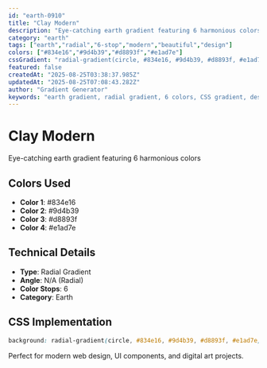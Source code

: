 ```yaml
---
id: "earth-0910"
title: "Clay Modern"
description: "Eye-catching earth gradient featuring 6 harmonious colors"
category: "earth"
tags: ["earth","radial","6-stop","modern","beautiful","design"]
colors: ["#834e16","#9d4b39","#d8893f","#e1ad7e"]
cssGradient: "radial-gradient(circle, #834e16, #9d4b39, #d8893f, #e1ad7e)"
featured: false
createdAt: "2025-08-25T03:38:37.985Z"
updatedAt: "2025-08-25T07:08:43.282Z"
author: "Gradient Generator"
keywords: "earth gradient, radial gradient, 6 colors, CSS gradient, design, #834e16, #9d4b39, #d8893f, #e1ad7e"
---
```


# Clay Modern

Eye-catching earth gradient featuring 6 harmonious colors

## Colors Used
- **Color 1**: #834e16
- **Color 2**: #9d4b39
- **Color 3**: #d8893f
- **Color 4**: #e1ad7e

## Technical Details
- **Type**: Radial Gradient
- **Angle**: N/A (Radial)
- **Color Stops**: 6
- **Category**: Earth

## CSS Implementation
```css
background: radial-gradient(circle, #834e16, #9d4b39, #d8893f, #e1ad7e);
```

Perfect for modern web design, UI components, and digital art projects.
